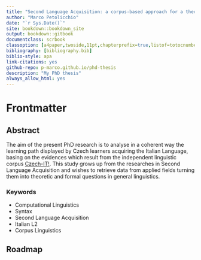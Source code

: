 ```yaml
--- 
title: "Second Language Acquisition: a corpus-based approach for a theoretical investigation"
author: "Marco Petolicchio"
date: "`r Sys.Date()`"
site: bookdown::bookdown_site
output: bookdown::gitbook
documentclass: scrbook
classoption: [a4paper,twoside,11pt,chapterprefix=true,listof=totocnumbered, bibliography=totocnumbered]
bibliography: [bibliography.bib]
biblio-style: apa
link-citations: yes
github-repo: p-marco.github.io/phd-thesis
description: "My PhD thesis"
always_allow_html: yes
---
```


# Frontmatter {-}

## Abstract {-}

The aim of the present PhD research is to analyse in a coherent way the learning path displayed by Czech learners acquiring the Italian Language, basing on the evidences which result from the independent linguistic corpus [Czech-IT!](http://czech-it.github.io).
This study grows up from the researches in Second Language Acquisition and wishes to retrieve data from applied fields turning them into theoretic and formal questions in general linguistics.

### Keywords {-}

* Computational Linguistics
* Syntax
* Second Language Acquisition
* Italian L2
* Corpus Linguistics


## Roadmap {-}


